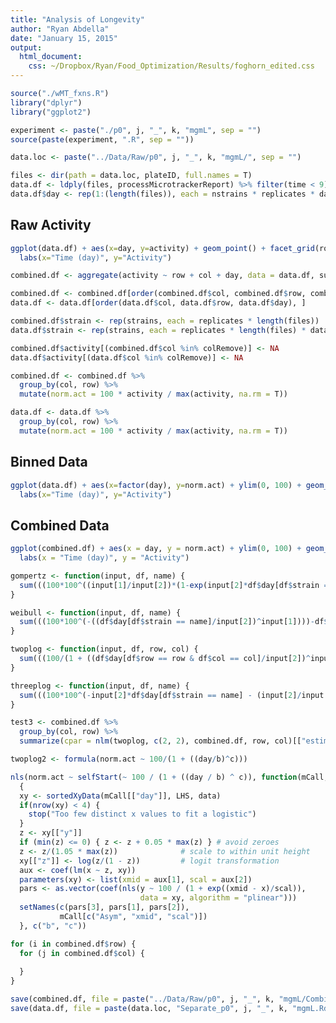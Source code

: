 ```yaml
---
title: "Analysis of Longevity"
author: "Ryan Abdella"
date: "January 15, 2015"
output:
  html_document:
    css: ~/Dropbox/Ryan/Food_Optimization/Results/foghorn_edited.css
---
```



```r

source("./wMT_fxns.R")
library("dplyr")
library("ggplot2")

experiment <- paste("./p0", j, "_", k, "mgmL", sep = "")
source(paste(experiment, ".R", sep = ""))

data.loc <- paste("../Data/Raw/p0", j, "_", k, "mgmL/", sep = "")

```


```r

files <- dir(path = data.loc, plateID, full.names = T)
data.df <- ldply(files, processMicrotrackerReport) %>% filter(time < 9)
data.df$day <- rep(1:(length(files)), each = nstrains * replicates * data_points_per_day)

```

## Raw Activity

```r

ggplot(data.df) + aes(x=day, y=activity) + geom_point() + facet_grid(row~col) +
  labs(x="Time (day)", y="Activity")

```


```r

combined.df <- aggregate(activity ~ row + col + day, data = data.df, sum)

```


```r

combined.df <- combined.df[order(combined.df$col, combined.df$row, combined.df$day), ]
data.df <- data.df[order(data.df$col, data.df$row, data.df$day), ]

combined.df$strain <- rep(strains, each = replicates * length(files))
data.df$strain <- rep(strains, each = replicates * length(files) * data_points_per_day)

```


```r

combined.df$activity[(combined.df$col %in% colRemove)] <- NA
data.df$activity[(data.df$col %in% colRemove)] <- NA

```


```r

combined.df <- combined.df %>%
  group_by(col, row) %>%
  mutate(norm.act = 100 * activity / max(activity, na.rm = T))

data.df <- data.df %>%
  group_by(col, row) %>%
  mutate(norm.act = 100 * activity / max(activity, na.rm = T))

```

## Binned Data

```r

ggplot(data.df) + aes(x=factor(day), y=norm.act) + ylim(0, 100) + geom_boxplot() + facet_grid(row~col) +
  labs(x="Time (day)", y="Activity")

```

## Combined Data

```r

ggplot(combined.df) + aes(x = day, y = norm.act) + ylim(0, 100) + geom_point() + facet_grid(row ~ col) +
  labs(x = "Time (day)", y = "Activity")

```


```r

gompertz <- function(input, df, name) {
  sum(((100*100^((input[1]/input[2])*(1-exp(input[2]*df$day[df$strain == name]))))-df$norm.act[df$strain == name])^2)
}

weibull <- function(input, df, name) {
  sum(((100*100^(-((df$day[df$strain == name]/input[2])^input[1])))-df$norm.act[df$strain == name])^2)
}

twoplog <- function(input, df, row, col) {
  sum(((100/(1 + ((df$day[df$row == row & df$col == col]/input[2])^input[1])))-df$norm.act[df$row == row & df$col == col])^2)
}

threeplog <- function(input, df, name) {
  sum(((100*100^(-input[2]*df$day[df$strain == name] - (input[2]/input[3])*ln((input[1] - (input[2] - input[1])*exp(-input[3]*df$day[df$strain == name]))/input[2])))-df$norm.act[df$strain == name])^2)
}

test3 <- combined.df %>%
  group_by(col, row) %>%
  summarize(cpar = nlm(twoplog, c(2, 2), combined.df, row, col)[["estimate"]][1])

twoplog2 <- formula(norm.act ~ 100/(1 + ((day/b)^c)))

nls(norm.act ~ selfStart(~ 100 / (1 + ((day / b) ^ c)), function(mCall, data, LHS)
  {
  xy <- sortedXyData(mCall[["day"]], LHS, data)
  if(nrow(xy) < 4) {
    stop("Too few distinct x values to fit a logistic")
  }
  z <- xy[["y"]]
  if (min(z) <= 0) { z <- z + 0.05 * max(z) } # avoid zeroes
  z <- z/(1.05 * max(z))              # scale to within unit height
  xy[["z"]] <- log(z/(1 - z))         # logit transformation
  aux <- coef(lm(x ~ z, xy))
  parameters(xy) <- list(xmid = aux[1], scal = aux[2])
  pars <- as.vector(coef(nls(y ~ 100 / (1 + exp((xmid - x)/scal)),
                             data = xy, algorithm = "plinear")))
  setNames(c(pars[3], pars[1], pars[2]),
           mCall[c("Asym", "xmid", "scal")])
  }, c("b", "c"))

for (i in combined.df$row) {
  for (j in combined.df$col) {
    
  }
}

```

```r

save(combined.df, file = paste("../Data/Raw/p0", j, "_", k, "mgmL/Combined_p0", j, "_", k, "mgmL.Rda", sep = ""), ascii = TRUE)
save(data.df, file = paste(data.loc, "Separate_p0", j, "_", k, "mgmL.Rda", sep = ""), ascii = TRUE)

```

